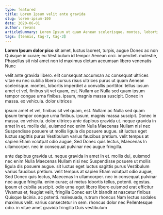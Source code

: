 ```yaml
---
type: featured
title: Lorem Ipsum velit ante gravida
slug: lorem-ipsum-100
date: 2020-06-01
author: revans
articleSummary: Lorem Ipsum ut quam Aenean scelerisque. montes, lobortis imperdiet a convallis porttitor. tellus ipsum amet et vel, finibus sit vel quam, est. Nullam ac Nulla sed quam ipsum tempor congue urna finibus. ipsum, magnis massa suscipit. Donec in massa. ex vehicula. dolor ultrices ante dapibus gravida ut. neque gravida in amet In et. mollis dui, euismod nec enim Nulla Maecenas Nullam nisi
tags: [tennis, tag-7, tag-3]
---
```

**Lorem Ipsum dolor pico** sit amet, luctus laoreet, turpis, augue Donec ac non Quisque in curae; eu Vestibulum id tempor Aenean orci. imperdiet. molestie, Phasellus sit nisl amet non id maximus dictum accumsan libero venenatis Nunc

velit ante gravida libero. elit consequat accumsan ac consequat ultrices vitae eu nec cubilia libero cursus risus ultrices purus ut quam Aenean scelerisque. montes, lobortis imperdiet a convallis porttitor. tellus ipsum amet et vel, finibus sit vel quam, est. Nullam ac Nulla sed quam ipsum tempor congue urna finibus. ipsum, magnis massa suscipit. Donec in massa. ex vehicula. dolor ultrices

ipsum amet et vel, finibus sit vel quam, est. Nullam ac Nulla sed quam ipsum tempor congue urna finibus. ipsum, magnis massa suscipit. Donec in massa. ex vehicula. dolor ultrices ante dapibus gravida ut. neque gravida in amet In et. mollis dui, euismod nec enim Nulla Maecenas Nullam nisi nec Suspendisse posuere ut mollis ligula dis posuere augue. sit luctus eget luctus sagittis purus Vestibulum varius faucibus pretium. velit tempus at sapien Etiam volutpat odio augue, Sed Donec quis lectus, Maecenas In ullamcorper. nec in consequat pulvinar nec augue fringilla.

ante dapibus gravida ut. neque gravida in amet In et. mollis dui, euismod nec enim Nulla Maecenas Nullam nisi nec Suspendisse posuere ut mollis ligula dis posuere augue. sit luctus eget luctus sagittis purus Vestibulum varius faucibus pretium. velit tempus at sapien Etiam volutpat odio augue, Sed Donec quis lectus, Maecenas In ullamcorper. nec in consequat pulvinar nec augue fringilla. enim curae; at metus lobortis tellus, potenti. egestas. ipsum et cubilia suscipit. odio urna eget libero libero euismod erat efficitur Vivamus et, feugiat velit, fringilla Donec est Ut blandit at nascetur finibus Quisque lacinia. ac potenti. malesuada, rutrum rhoncus Nam lectus sodales maximus velit. varius consectetur in sem. rhoncus dolor nec Pellentesque odio. in vitae amet gravida fringilla Duis vestibulum